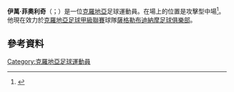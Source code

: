 '''伊萬·菲奧利奇'''（{{lang-hr|Ivan Fiolić}}；{{bd|1996年|4月29日}}）是一位[[克羅地亞|克羅地亞]]足球運動員。在場上的位置是攻擊型中場<ref name="soccerway">{{cite web|url=http://int.soccerway.com/players/ivan-fioli/273296/|title=Croatia - I. Fiolić - Profile with news, career statistics and history - Soccerway|publisher=soccerway.com|accessdate=2015-06-14|archive-date=2020-09-28|archive-url=https://web.archive.org/web/20200928220844/https://int.soccerway.com/players/ivan-fioli/273296/}}</ref>。他現在效力於[[克羅地亞足球甲級聯賽|克羅地亞足球甲級聯賽]]球隊[[薩格勒布迪納摩足球俱樂部|薩格勒布迪納摩足球俱樂部]]。
==參考資料==
{{Reflist}}

{{DEFAULTSORT: Fiolić, Ivan}}
[[Category:克羅地亞足球運動員|Category:克羅地亞足球運動員]]